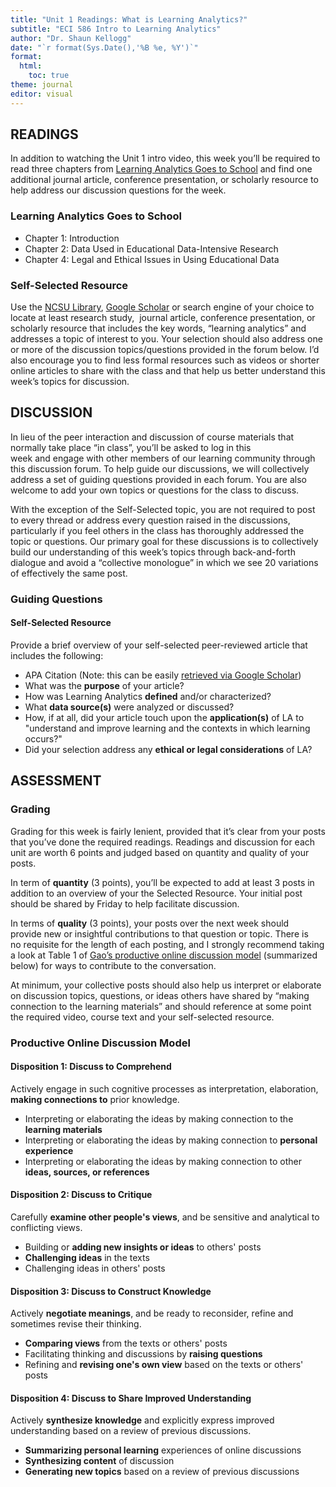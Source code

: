 ```yaml
---
title: "Unit 1 Readings: What is Learning Analytics?"
subtitle: "ECI 586 Intro to Learning Analytics"
author: "Dr. Shaun Kellogg"
date: "`r format(Sys.Date(),'%B %e, %Y')`"
format:
  html:
    toc: true
theme: journal
editor: visual
---
```


## READINGS

In addition to watching the Unit 1 intro video, this week you'll be required to read three chapters from [Learning Analytics Goes to School](https://catalog.lib.ncsu.edu/catalog/NCSU4862134) and find one additional journal article, conference presentation, or scholarly resource to help address our discussion questions for the week. 

### Learning Analytics Goes to School

-   Chapter 1: Introduction 
-   Chapter 2: Data Used in Educational Data-Intensive Research
-   Chapter 4: Legal and Ethical Issues in Using Educational Data

### Self-Selected Resource 

Use the [NCSU Library](https://www.lib.ncsu.edu/#articles), [Google Scholar](https://scholar.google.com/) or search engine of your choice to locate at least research study,  journal article, conference presentation, or scholarly resource that includes the key words, "learning analytics" and addresses a topic of interest to you. Your selection should also address one or more of the discussion topics/questions provided in the forum below. I'd also encourage you to find less formal resources such as videos or shorter online articles to share with the class and that help us better understand this week's topics for discussion. 

## DISCUSSION

In lieu of the peer interaction and discussion of course materials that normally take place "in class", you'll be asked to log in this week and engage with other members of our learning community through this discussion forum. To help guide our discussions, we will collectively address a set of guiding questions provided in each forum. You are also welcome to add your own topics or questions for the class to discuss.

With the exception of the Self-Selected topic, you are not required to post to every thread or address every question raised in the discussions, particularly if you feel others in the class has thoroughly addressed the topic or questions. Our primary goal for these discussions is to collectively build our understanding of this week's topics through back-and-forth dialogue and avoid a "collective monologue" in which we see 20 variations of effectively the same post.

### Guiding Questions

#### Self-Selected Resource

Provide a brief overview of your self-selected peer-reviewed article that includes the following:

-   APA Citation (Note: this can be easily [retrieved via Google Scholar](https://libanswers.ucmerced.edu/faq/95935))
-   What was the **purpose** of your article?
-   How was Learning Analytics **defined** and/or characterized?
-   What **data source(s)** were analyzed or discussed?
-   How, if at all, did your article touch upon the **application(s)** of LA to \"understand and improve learning and the contexts in which learning occurs?\"
-   Did your selection address any **ethical or legal considerations** of LA?

## ASSESSMENT

### Grading

Grading for this week is fairly lenient, provided that it's clear from your posts that you've done the required readings. Readings and discussion for each unit are worth 6 points and judged based on quantity and quality of your posts.

In term of **quantity** (3 points), you'll be expected to add at least 3 posts in addition to an overview of your the Selected Resource. Your initial post should be shared by Friday to help facilitate discussion.  

In terms of **quality** (3 points), your posts over the next week should provide new or insightful contributions to that question or topic. There is no requisite for the length of each posting, and I strongly recommend taking a look at Table 1 of [Gao's productive online discussion model](https://github.com/sbkellogg/eci-586/blob/main/unit-1/lit/Gao-productive-discussion.pdf) (summarized below) for ways to contribute to the conversation. 

At minimum, your collective posts should also help us interpret or elaborate on discussion topics, questions, or ideas others have shared by "making connection to the learning materials" and should reference at some point the required video, course text and your self-selected resource.

### Productive Online Discussion Model					

#### **Disposition 1: Discuss to Comprehend**

Actively engage in such cognitive processes as interpretation, elaboration, **making connections to** prior knowledge.

-   Interpreting or elaborating the ideas by making
    connection to the **learning materials**
-   Interpreting or elaborating the ideas by making
    connection to **personal experience**
-   Interpreting or elaborating the ideas by making connection to other **ideas, sources, or references**

#### **Disposition 2: Discuss to Critique**

Carefully **examine other people\'s views**, and be sensitive and analytical to conflicting views.

-   Building or **adding new insights or ideas** to others\' posts
-   **Challenging ideas** in the texts
-   Challenging ideas in others\' posts						

#### **Disposition 3: Discuss to Construct Knowledge**

Actively **negotiate meanings**, and be ready to reconsider, refine and sometimes revise their thinking.

-   **Comparing views** from the texts or others\' posts
-   Facilitating thinking and discussions by **raising questions**
-   Refining and **revising one\'s own view** based on the texts or others\' posts

#### **Disposition 4: Discuss to Share Improved Understanding**

Actively **synthesize knowledge** and explicitly express improved understanding based on a review of previous discussions.

-   **Summarizing personal learning** experiences of online
    discussions
-   **Synthesizing content** of discussion
-   **Generating new topics** based on a review of previous discussions
